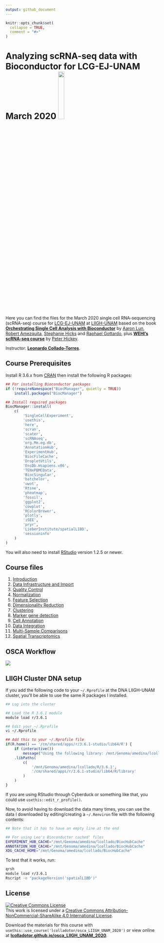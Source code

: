 ```yaml
---
output: github_document
---
```


<!-- README.md is generated from README.Rmd. Please edit that file -->

```r
knitr::opts_chunk$set(
  collapse = TRUE,
  comment = "#>"
)
```

# Analyzing **scRNA-seq** data with **Bioconductor** for **LCG-EJ-UNAM** March 2020 <a href="https://bioconductor.org/"><img src="https://osca.bioconductor.org/cover.png" width="20%"/></a>

<!-- badges: start -->
<!-- badges: end -->

Here you can find the files for the March 2020 single cell RNA-sequencing (scRNA-seq) course for [LCG-EJ-UNAM](https://lcgej.unam.mx/) at [LIIGH-UNAM](https://liigh.unam.mx/) based on the book [**Orchestrating Single Cell Analysis with Bioconductor**](https://osca.bioconductor.org/) by [Aaron Lun](https://www.linkedin.com/in/aaron-lun-869b5894/), [Robert Amezquita](https://robertamezquita.github.io/), [Stephanie Hicks](https://www.stephaniehicks.com/) and [Raphael Gottardo](http://rglab.org), plus [**WEHI's scRNA-seq course**](https://drive.google.com/drive/folders/1cn5d-Ey7-kkMiex8-74qxvxtCQT6o72h) by [Peter Hickey](https://www.peterhickey.org/).

Instructor: [**Leonardo Collado-Torres**](http://lcolladotor.github.io/).


## Course Prerequisites

Install R 3.6.x from [CRAN](https://cran.r-project.org/) then install the following R packages:

```r
## For installing Bioconductor packages
if (!requireNamespace("BiocManager", quietly = TRUE))
    install.packages("BiocManager")

## Install required packages
BiocManager::install(
    c(
        'SingleCellExperiment',
        'usethis',
        'here',
        'scran',
        'scater',
        'scRNAseq',
        'org.Mm.eg.db',
        'AnnotationHub',
        'ExperimentHub',
        'BiocFileCache',
        'DropletUtils',
        'EnsDb.Hsapiens.v86',
        'TENxPBMCData',
        'BiocSingular',
        'batchelor',
        'uwot',
        'Rtsne',
        'pheatmap',
        'fossil',
        'ggplot2',
        'cowplot',
        'RColorBrewer',
        'plotly',
        'iSEE',
        'pryr',
        'LieberInstitute/spatialLIBD',
        'sessioninfo'
    )
)
```

You will also need to install [RStudio](https://rstudio.com/products/rstudio/download/#download) version 1.2.5 or newer.

## Course files

1. [Introduction](01-introduction.html)
1. [Data Infrastructure and Import](02-data-infrastructure-and-import.html)
1. [Quality Control](03-quality-control.html)
1. [Normalization](04-normalization.html)
1. [Feature Selection](05-feature-selection.html)
1. [Dimensionality Reduction](06-dimensionality-reduction.html)
1. [Clustering](07-clustering.html)
1. [Marker gene detection](08-marker-gene-detection.html)
1. [Cell Annotation](09-cell-annotation.html)
1. [Data Integration](10-data-integration.html)
1. [Multi-Sample Comparisons](11-multi-sample-comparisons.html)
1. [Spatial Transcriptomics](12-spatial-transcriptomics.html)

## OSCA Workflow

<a href="https://osca.bioconductor.org/"><img src="https://raw.githubusercontent.com/Bioconductor/OrchestratingSingleCellAnalysis/master/images/Workflow.png" /></a>

## LIIGH Cluster DNA setup

If you add the following code to your `~/.Rprofile` at the DNA LIIGH-UNAM cluster, you'll be able to use the same R packages I installed.

```bash
## Log into the cluster

## Load the R 3.6.1 module
module load r/3.6.1

## Edit your ~/.Rprofile
vi ~/.Rprofile
```


```r
## Add this to your ~/.Rprofile file
if(R.home() == '/cm/shared/apps/r/3.6.1-studio/lib64/R') {
    if (interactive())
        message("Using the following library: /mnt/Genoma/amedina/lcollado/R/3.6.1")
    .libPaths(
        c(
            '/mnt/Genoma/amedina/lcollado/R/3.6.1',
            '/cm/shared/apps/r/3.6.1-studio/lib64/R/library'
        )
    )
}
```

If you are using RStudio through Cyberduck or something like that, you could use `usethis::edit_r_profile()`.


Now, to avoid having to download the data many times, you can use the data I downloaded by editing/creating a `~/.Renviron` file with the following contents:

```bash
## Note that it has to have an empty line at the end

## For using Leo's Bioconductor cached' files
EXPERIMENT_HUB_CACHE="/mnt/Genoma/amedina/lcollado/BiocHubCache"
ANNOTATION_HUB_CACHE="/mnt/Genoma/amedina/lcollado/BiocHubCache"
XDG_CACHE_HOME="/mnt/Genoma/amedina/lcollado/BiocHubCache"

```


To test that it works, run:

```bash
qrsh
module load r/3.6.1
Rscript -e "packageVersion('spatialLIBD')"
```




## License

<a rel="license" href="http://creativecommons.org/licenses/by-nc-sa/4.0/"><img alt="Creative Commons License" style="border-width:0" src="https://i.creativecommons.org/l/by-nc-sa/4.0/88x31.png" /></a><br />This work is licensed under a <a rel="license" href="http://creativecommons.org/licenses/by-nc-sa/4.0/">Creative Commons Attribution-NonCommercial-ShareAlike 4.0 International License</a>.

Download the materials for this course with `usethis::use_course('lcolladotor/osca_LIIGH_UNAM_2020')` or view online at [**lcolladotor.github.io/osca_LIIGH_UNAM_2020**](http://lcolladotor.github.io/osca_LIIGH_UNAM_2020).

<script type='text/javascript' id='clustrmaps' src='//cdn.clustrmaps.com/map_v2.js?cl=ffffff&w=300&t=n&d=tq5q8216epOrQBSllNIKhXOHUHi-i38brzUURkQEiXw'></script>


<!-- Global site tag (gtag.js) - Google Analytics -->
<script async src="https://www.googletagmanager.com/gtag/js?id=UA-161558379-1"></script>
<script>
  window.dataLayer = window.dataLayer || [];
  function gtag(){dataLayer.push(arguments);}
  gtag('js', new Date());

  gtag('config', 'UA-161558379-1');
</script>

